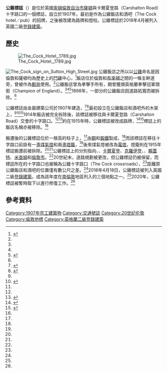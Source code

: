 {{NoteTA
|G1=Unit
|1=zh-hans:酒店; zh-hant:酒店; zh-tw:飯店;
|2=zh-hk:薩頓區;zh-tw:索頓倫敦自治市;
}}
{{Infobox building
| name                = 公雞標誌
| native_name         = The Cock sign
| image               = Cock sign at the historic crossroads in Sutton, Surrey, Greater London.JPG
| image_caption       = 公雞標誌（攝於2014年）
| map_type            = 
| map_alt             = 
| map_caption         = 
| map_size            = 
| map_dot_label       = 
| map_dot_mark        = 
| location            = {{tsl|en|Sutton High Street|薩頓高街}}
| address             = 
| location_city       = [[大倫敦|大倫敦]][[索頓倫敦自治市|索頓倫敦自治市]]
| location_country    = {{GBR}}
| coordinates         = {{coord|51|21|40.3|N|00|11|31.4|W|display=inline,title}}
| altitude            = 
| current_tenants     = 
| namesake            = 
| groundbreaking_date = 
| start_date          = 1907年
| relocated_date      = c. 1915
| height              = {{convert|3|m|ft}}
| architecture_firm   = {{tsl|en|Hart, Son, Peard and Co.|Hart, Son, Peard和Co.}}
| embedded={{infobox designation list
| embed=yes
| designation1 = Grade II
| designation1_offname = The Cock sign on Sutton High Street
| designation1_date = 2018年4月18日
| designation1_number = {{listed building England|1450261}}
}}
}}
'''公雞標誌'''（{{lang-en|The Cock sign}}）是位於英國[[索頓倫敦自治市|索頓倫敦自治市]][[薩頓_(倫敦)|薩頓]]{{tsl|en|Sutton High Street|薩頓高街}}與卡爾夏登路（Carshalton Road）十字路口的一個標誌，設立於1907年，最初是作為公雞飯店和酒吧（The Cock hotel／pub）的招牌，之後被改建為路牌和燈柱。公雞標誌於2018年4月被列入英國二級[[登錄建築|登錄建築]]。

== 歷史 ==
[[File:The_Cock_Hotel,_1789.jpg|thumb]]

[[File:The_Cock_sign_on_Sutton_High_Street.jpg|thumb]]
公雞飯店之所以以[[公雞|公雞]]命名是因倫敦和薩頓均為歷史上的[[鬥雞|鬥雞]]中心，<ref name=Morgan>{{cite web| url=https://books.google.co.uk/books?id=BS1oVQ6zTw0C| title=A History and Description of Sutton, Surrey, with a Directory of the Inhabitants: And Map, Showing All the New Roads| last=Morgan| first=J.| date=1869| page=4| agency=大英圖書館| access-date=2020-06-08| archive-url=https://web.archive.org/web/20200608111255/https://books.google.co.uk/books?id=BS1oVQ6zTw0C| archive-date=2020-06-08| dead-url=no| language=en}}</ref>飯店位於倫敦和[[布來頓|布來頓]]之間的一條主幹道旁，曾被作為[[郵局|郵局]]使用。<ref name=Morgan/>公雞飯店曾為拳擊手{{tsl|en|John Jackson (English boxer)|約翰·傑克遜}}所有，期曾獲頒英格蘭拳擊冠軍頭銜（Champion of England）。<ref name=HE/><ref name=SCG/><ref name=BBC>{{cite news| url=https://www.bbc.co.uk/news/uk-england-46618992| title=Listed buildings: Bus shelter and cattle trough get listed status| publisher=[[BBC_News|BBC News]]| date=2018-12-20| accessdate=2020-06-07| archive-url=https://web.archive.org/web/20200611113834/https://www.bbc.co.uk/news/uk-england-46618992| archive-date=2020-06-11| dead-url=no| language=en}}</ref>1898年，一部分的公雞飯店因道路拓寬而被拆除。<ref name=HE/>

公雞標誌由金屬建築公司{{tsl|en|Hart, Son, Peard and Co.|Hart, Son, Peard和Co.}}於1907年建造，<ref name=HE>{{cite web| url= https://historicengland.org.uk/listing/the-list/list-entry/1450261| title= The Cock sign on Sutton High Street| publisher= {{tsl|en|Historic England|英格蘭歷史建築和古蹟委員會|Historic England}}| accessdate= 2020-06-07| archive-url= https://web.archive.org/web/20200611113822/https://historicengland.org.uk/listing/the-list/list-entry/1450261| archive-date= 2020-06-11| dead-url= no| language= en}}</ref><ref name=i>{{cite news| url=https://inews.co.uk/news/environment/listed-buildings-new-uk-england-scotland-181896| title=From a thatched bus shelter to 'The Cock' - Historic England's most endearing newly listed buildings and structures| author=Josh Barrie| work=[[i_(報章)|i]]| date=2018-12-21| accessdate=2020-06-07| archive-url=https://web.archive.org/web/20200607162910/https://inews.co.uk/news/environment/listed-buildings-new-uk-england-scotland-181896| archive-date=2020-06-07| dead-url=no| language=en}}</ref>最初設立在公雞飯店和酒吧外的木架上，<ref name=HE/><ref name=SCG>{{cite news| url=https://www.yourlocalguardian.co.uk/news/18298851.famous-sutton-high-street-cockerel-sign-restored/| title=Famous Sutton High Street cockerel sign to be restored| author=Riley Krause| newspaper={{tsl|en|Croydon Guardian|克洛伊頓衛報|Sutton & Croydon Guardian}}| date=2020-03-11| accessdate=2020-06-07| archive-url=https://web.archive.org/web/20200607162909/https://www.yourlocalguardian.co.uk/news/18298851.famous-sutton-high-street-cockerel-sign-restored/| archive-date=2020-06-07| dead-url=no| language=en}}</ref><ref name=i/>1914年飯店被完全拆除後，該標誌被移往{{tsl|en|Sutton High Street|薩頓高街}}與卡爾夏登路（Carshalton Road）交會的十字路口。<ref name=SCG/><ref>{{cite news| url=https://www.theguardian.com/culture/2018/dec/20/bus-shelter-cattle-trough-join-english-heritage-list-historic-england| title=Bus shelter and cattle trough join English heritage list| author=Mark Brown| work=[[The_Guardian|The Guardian]]| date=2018-12-20| accessdate=2020-06-07| archive-url=https://web.archive.org/web/20200607165726/https://www.theguardian.com/culture/2018/dec/20/bus-shelter-cattle-trough-join-english-heritage-list-historic-england| archive-date=2020-06-07| dead-url=no| language=en}}</ref>約在1915年時，公雞標誌被改成路牌，<ref name=Londonist>{{cite news| url=https://londonist.com/london/news/sutton-s-giant-cock-has-been-listed| title=Sutton's Giant Cock Sign Has Been Listed| work={{tsl|en|Gothamist|Londonist}}| date=2018-12-20| accessdate=2020-06-07| archive-url=https://web.archive.org/web/20200607162910/https://londonist.com/london/news/sutton-s-giant-cock-has-been-listed| archive-date=2020-06-07| dead-url=no| language=en}}</ref><ref name=SCG2>{{cite news| url=https://www.yourlocalguardian.co.uk/news/17311140.sutton-high-streets-the-cock-sign-gets-grade-ii-status/| title=Sutton High Street's The Cock sign gets Grade II status| author=Nick Kituno| work=Sutton & Croydon Guardian| date=2018-12-20| accessdate=2020-06-07| archive-url=https://web.archive.org/web/20200607162911/https://www.yourlocalguardian.co.uk/news/17311140.sutton-high-streets-the-cock-sign-gets-grade-ii-status/| archive-date=2020-06-07| dead-url=no| language=en}}</ref>標誌上的飯店名稱亦被移除。<ref name=SCG/>

搬遷後的公雞標誌位於一根{{convert|3|m|ft}}高的柱子上，<ref name=i/>由[[鋼|鋼]]和[[鍛鐵|鍛鐵]]製成，<ref name=HE/>而該標誌在移往十字路口前掛有一盞[[煤氣燈|煤氣燈]]和兩盞[[燈籠|燈籠]]，<ref name=HE/>後來煤氣燈被改為[[電燈|電燈]]，燈籠則在1915年標誌搬遷前被拆除。<ref name=HE/><ref name=Londonist/>公雞標誌上的{{tsl|en|fingerpost|指路牌}}分別指向{{tsl|en|Cheam|契姆}}、{{tsl|en|Worcester Park|伍斯特公園}}、[[卡爾夏登|卡爾夏登]]、[[克羅伊登|克羅伊登]]、{{tsl|en|Banstead|班斯特德}}、[[賴蓋特|賴蓋特]]、[[米查姆|米查姆]]和[[倫敦市|倫敦市]]。<ref name=HE/>20世紀末，道路規劃被更改，但公雞標誌仍被保留，而標誌所在的十字路口也被稱為公雞十字路口（The Cock crossroads），<ref name=BBC/>距離原公雞飯店和酒吧的位置僅有數公尺之差。<ref name=HE/>2018年4月18日，公雞標誌被列入英國二級[[登錄建築|登錄建築]]，成為該年度{{tsl|en|Historic England|英格蘭歷史建築和古蹟委員會}}在[[南倫敦|南倫敦]]地區列入的三個地點之一。<ref name=SCG2/>2020年，公雞標誌被暫時取下以進行修復工作。<ref name=SCG/>

== 參考資料 ==
{{reflist|30em}}

{{Commons Category|The Cock sign, Sutton, London}}

[[Category:1907年完工建築物|Category:1907年完工建築物]]
[[Category:交通號誌|Category:交通號誌]]
[[Category:20世纪伦敦|Category:20世纪伦敦]]
[[Category:倫敦地標|Category:倫敦地標]]
[[Category:英格蘭二級登錄建築|Category:英格蘭二級登錄建築]]